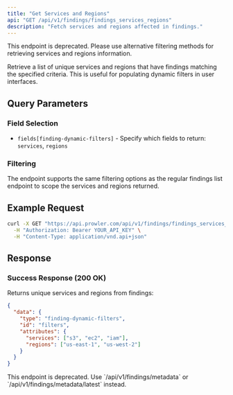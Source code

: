 ```yaml
---
title: "Get Services and Regions"
api: "GET /api/v1/findings/findings_services_regions"
description: "Fetch services and regions affected in findings."
---
```


<Warning>
This endpoint is deprecated. Please use alternative filtering methods for retrieving services and regions information.
</Warning>

Retrieve a list of unique services and regions that have findings matching the specified criteria. This is useful for populating dynamic filters in user interfaces.

## Query Parameters

### Field Selection

- `fields[finding-dynamic-filters]` - Specify which fields to return: `services`, `regions`

### Filtering

The endpoint supports the same filtering options as the regular findings list endpoint to scope the services and regions returned.

## Example Request

```bash
curl -X GET "https://api.prowler.com/api/v1/findings/findings_services_regions?filter[provider_type]=aws&filter[status]=FAIL" \
  -H "Authorization: Bearer YOUR_API_KEY" \
  -H "Content-Type: application/vnd.api+json"
```

## Response

### Success Response (200 OK)

Returns unique services and regions from findings:

```json
{
  "data": {
    "type": "finding-dynamic-filters",
    "id": "filters",
    "attributes": {
      "services": ["s3", "ec2", "iam"],
      "regions": ["us-east-1", "us-west-2"]
    }
  }
}
```

<Warning>
This endpoint is deprecated. Use `/api/v1/findings/metadata` or `/api/v1/findings/metadata/latest` instead.
</Warning>
